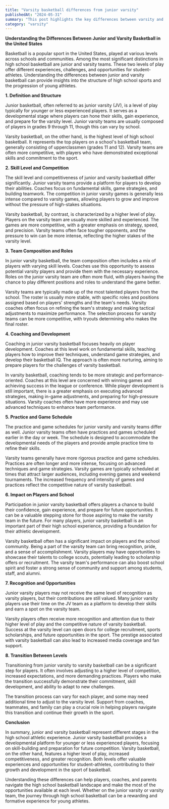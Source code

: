 ```yaml
---
title: "Varsity basketball differences from junior varsity"
publishedAt: "2024-05-31"
summary: "This post highlights the key differences between varsity and junior varsity basketball teams."
category: "varsity"
---
```


**Understanding the Differences Between Junior and Varsity Basketball in the United States**

Basketball is a popular sport in the United States, played at various levels across schools and communities. Among the most significant distinctions in high school basketball are junior and varsity teams. These two levels of play offer different experiences, challenges, and opportunities for student-athletes. Understanding the differences between junior and varsity basketball can provide insights into the structure of high school sports and the progression of young athletes.

**1. Definition and Structure**

Junior basketball, often referred to as junior varsity (JV), is a level of play typically for younger or less experienced players. It serves as a developmental stage where players can hone their skills, gain experience, and prepare for the varsity level. Junior varsity teams are usually composed of players in grades 9 through 11, though this can vary by school.

Varsity basketball, on the other hand, is the highest level of high school basketball. It represents the top players on a school's basketball team, generally consisting of upperclassmen (grades 11 and 12). Varsity teams are often more competitive, with players who have demonstrated exceptional skills and commitment to the sport.

**2. Skill Level and Competition**

The skill level and competitiveness of junior and varsity basketball differ significantly. Junior varsity teams provide a platform for players to develop their abilities. Coaches focus on fundamental skills, game strategies, and building teamwork. The competition in junior varsity games is generally less intense compared to varsity games, allowing players to grow and improve without the pressure of high-stakes situations.

Varsity basketball, by contrast, is characterized by a higher level of play. Players on the varsity team are usually more skilled and experienced. The games are more competitive, with a greater emphasis on strategy, speed, and precision. Varsity teams often face tougher opponents, and the pressure to win can be more intense, reflecting the higher stakes of the varsity level.

**3. Team Composition and Roles**

In junior varsity basketball, the team composition often includes a mix of players with varying skill levels. Coaches use this opportunity to assess potential varsity players and provide them with the necessary experience. Roles on the junior varsity team are often more fluid, with players having the chance to play different positions and roles to understand the game better.

Varsity teams are typically made up of the most talented players from the school. The roster is usually more stable, with specific roles and positions assigned based on players' strengths and the team's needs. Varsity coaches often focus on refining the team's strategy and making tactical adjustments to maximize performance. The selection process for varsity teams can be more competitive, with tryouts determining who makes the final roster.

**4. Coaching and Development**

Coaching in junior varsity basketball focuses heavily on player development. Coaches at this level work on fundamental skills, teaching players how to improve their techniques, understand game strategies, and develop their basketball IQ. The approach is often more nurturing, aiming to prepare players for the challenges of varsity basketball.

In varsity basketball, coaching tends to be more strategic and performance-oriented. Coaches at this level are concerned with winning games and achieving success in the league or conference. While player development is still important, there is a greater emphasis on executing advanced strategies, making in-game adjustments, and preparing for high-pressure situations. Varsity coaches often have more experience and may use advanced techniques to enhance team performance.

**5. Practice and Game Schedule**

The practice and game schedules for junior varsity and varsity teams differ as well. Junior varsity teams often have practices and games scheduled earlier in the day or week. The schedule is designed to accommodate the developmental needs of the players and provide ample practice time to refine their skills.

Varsity teams generally have more rigorous practice and game schedules. Practices are often longer and more intense, focusing on advanced techniques and game strategies. Varsity games are typically scheduled at times that attract larger audiences, including evening games and weekend tournaments. The increased frequency and intensity of games and practices reflect the competitive nature of varsity basketball.

**6. Impact on Players and School**

Participation in junior varsity basketball offers players a chance to build their confidence, gain experience, and prepare for future opportunities. It can be a valuable stepping stone for those aspiring to make the varsity team in the future. For many players, junior varsity basketball is an important part of their high school experience, providing a foundation for their athletic development.

Varsity basketball often has a significant impact on players and the school community. Being a part of the varsity team can bring recognition, pride, and a sense of accomplishment. Varsity players may have opportunities to showcase their talents to college scouts, potentially leading to scholarship offers or recruitment. The varsity team's performance can also boost school spirit and foster a strong sense of community and support among students, staff, and alumni.

**7. Recognition and Opportunities**

Junior varsity players may not receive the same level of recognition as varsity players, but their contributions are still valued. Many junior varsity players use their time on the JV team as a platform to develop their skills and earn a spot on the varsity team.

Varsity players often receive more recognition and attention due to their higher level of play and the competitive nature of varsity basketball. Success at the varsity level can open doors for college recruitment, sports scholarships, and future opportunities in the sport. The prestige associated with varsity basketball can also lead to increased media coverage and fan support.

**8. Transition Between Levels**

Transitioning from junior varsity to varsity basketball can be a significant step for players. It often involves adjusting to a higher level of competition, increased expectations, and more demanding practices. Players who make the transition successfully demonstrate their commitment, skill development, and ability to adapt to new challenges.

The transition process can vary for each player, and some may need additional time to adjust to the varsity level. Support from coaches, teammates, and family can play a crucial role in helping players navigate this transition and continue their growth in the sport.

**Conclusion**

In summary, junior and varsity basketball represent different stages in the high school athletic experience. Junior varsity basketball provides a developmental platform for younger or less experienced players, focusing on skill-building and preparation for future competition. Varsity basketball, on the other hand, features a higher level of play, increased competitiveness, and greater recognition. Both levels offer valuable experiences and opportunities for student-athletes, contributing to their growth and development in the sport of basketball.

Understanding these differences can help players, coaches, and parents navigate the high school basketball landscape and make the most of the opportunities available at each level. Whether on the junior varsity or varsity team, the journey through high school basketball can be a rewarding and formative experience for young athletes.


